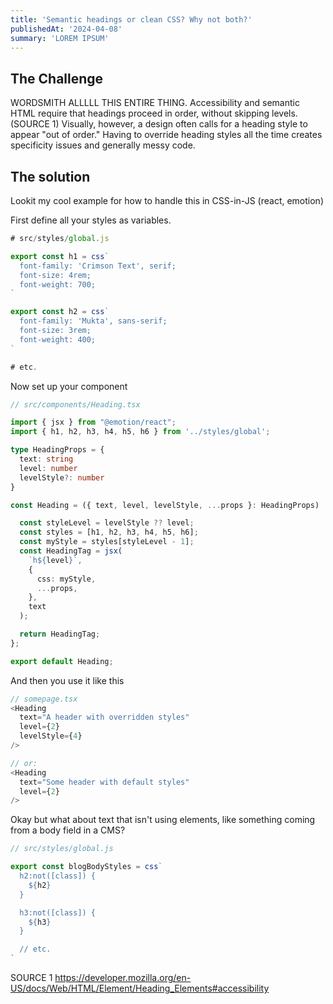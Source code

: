 ```yaml
---
title: 'Semantic headings or clean CSS? Why not both?'
publishedAt: '2024-04-08'
summary: 'LOREM IPSUM'
---
```


## The Challenge

WORDSMITH ALLLLL THIS ENTIRE THING. Accessibility and semantic HTML require that headings proceed in order, without
skipping levels. (SOURCE 1) Visually, however, a design often calls for a heading
style to appear "out of order." Having to override heading styles all the time creates
specificity issues and generally messy code.

## The solution

Lookit my cool example for how to handle this in CSS-in-JS (react, emotion)

First define all your styles as variables.

```js
# src/styles/global.js

export const h1 = css`
  font-family: 'Crimson Text', serif;
  font-size: 4rem;
  font-weight: 700;
`

export const h2 = css`
  font-family: 'Mukta', sans-serif;
  font-size: 3rem;
  font-weight: 400;
`

# etc.
```

Now set up your component

```ts
// src/components/Heading.tsx

import { jsx } from "@emotion/react";
import { h1, h2, h3, h4, h5, h6 } from '../styles/global';

type HeadingProps = {
  text: string
  level: number
  levelStyle?: number
}

const Heading = ({ text, level, levelStyle, ...props }: HeadingProps) : JSX.Element => {

  const styleLevel = levelStyle ?? level;
  const styles = [h1, h2, h3, h4, h5, h6];
  const myStyle = styles[styleLevel - 1];
  const HeadingTag = jsx(
    `h${level}`,
    {
      css: myStyle,
      ...props,
    },
    text
  );

  return HeadingTag;
};

export default Heading;
```

And then you use it like this

```ts
// somepage.tsx
<Heading
  text="A header with overridden styles"
  level={2}
  levelStyle={4}
/>

// or:
<Heading
  text="Some header with default styles"
  level={2}
/>
```

Okay but what about text that isn't using elements, like something coming from
a body field in a CMS? 

```js
// src/styles/global.js

export const blogBodyStyles = css`
  h2:not([class]) {
    ${h2}
  }

  h3:not([class]) {
    ${h3}
  }

  // etc.  
`
```

SOURCE 1 https://developer.mozilla.org/en-US/docs/Web/HTML/Element/Heading_Elements#accessibility 
